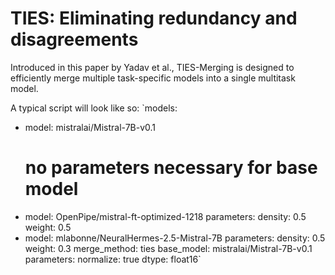 # TIES: Eliminating redundancy and disagreements

Introduced in this paper by Yadav et al., TIES-Merging is designed to efficiently merge multiple task-specific models into a single multitask model.

A typical script will look like so:
`models:
  - model: mistralai/Mistral-7B-v0.1
    # no parameters necessary for base model
  - model: OpenPipe/mistral-ft-optimized-1218
    parameters:
      density: 0.5
      weight: 0.5
  - model: mlabonne/NeuralHermes-2.5-Mistral-7B
    parameters:
      density: 0.5
      weight: 0.3
merge_method: ties
base_model: mistralai/Mistral-7B-v0.1
parameters:
  normalize: true
dtype: float16`